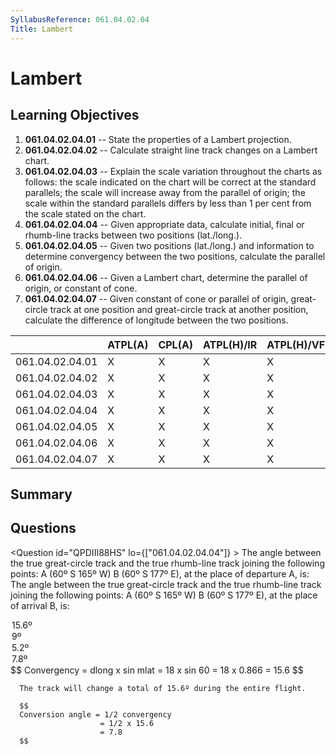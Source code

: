 ```yaml
---
SyllabusReference: 061.04.02.04
Title: Lambert
---
```


# Lambert

## Learning Objectives

1. **061.04.02.04.01** -- State the properties of a Lambert projection.
2. **061.04.02.04.02** -- Calculate straight line track changes on a Lambert
   chart.
3. **061.04.02.04.03** -- Explain the scale variation throughout the charts as
   follows: the scale indicated on the chart will be correct at the standard
   parallels; the scale will increase away from the parallel of origin; the
   scale within the standard parallels differs by less than 1 per cent from the
   scale stated on the chart.
4. **061.04.02.04.04** -- Given appropriate data, calculate initial, final or
   rhumb-line tracks between two positions (lat./long.).
5. **061.04.02.04.05** -- Given two positions (lat./long.) and information to
   determine convergency between the two positions, calculate the parallel of
   origin.
6. **061.04.02.04.06** -- Given a Lambert chart, determine the parallel of
   origin, or constant of cone.
7. **061.04.02.04.07** -- Given constant of cone or parallel of origin,
   great-circle track at one position and great-circle track at another
   position, calculate the difference of longitude between the two positions.

|                 | ATPL(A) | CPL(A) | ATPL(H)/IR | ATPL(H)/VFR | CPL(H) | IR  | CBIR(A) |
| --------------- | ------- | ------ | ---------- | ----------- | ------ | --- | ------- |
| 061.04.02.04.01 | X       | X      | X          | X           | X      |     |         |
| 061.04.02.04.02 | X       | X      | X          | X           | X      |     |         |
| 061.04.02.04.03 | X       | X      | X          | X           | X      |     |         |
| 061.04.02.04.04 | X       | X      | X          | X           | X      |     |         |
| 061.04.02.04.05 | X       | X      | X          | X           | X      |     |         |
| 061.04.02.04.06 | X       | X      | X          | X           | X      |     |         |
| 061.04.02.04.07 | X       | X      | X          | X           | X      |     |         |

## Summary

## Questions

<Question id="QPDIII88HS" lo={["061.04.02.04.04"]}  >
  <Text variant="oneCorrect">
    The angle between the true great-circle track and the true 
    rhumb-line track joining the following points: 
    A (60º S 165º W) B (60º S 177º E), 
    at the place of departure A, is:
  </Text>
  <Text variant="oneCorrect">
    The angle between the true great-circle track and the true 
    rhumb-line track joining the following points: 
    A (60º S 165º W) B (60º S 177º E), 
    at the place of arrival B, is:
  </Text>
  <Option  >15.6º</Option>
  <Option  >9º</Option>
  <Option  >5.2º</Option>
  <Option   correct>7.8º</Option>      
  <Explanation>
    $$
     Convergency = dlong x sin mlat
                 = 18 x sin 60
                 = 18 x 0.866
                 = 15.6
    $$

      The track will change a total of 15.6º during the entire flight.

      $$
      Conversion angle = 1/2 convergency
                        = 1/2 x 15.6
                        = 7.8
      $$

  </Explanation>
</Question>
